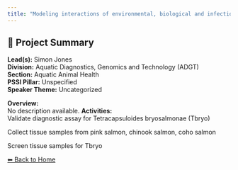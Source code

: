 ---
title: "Modeling interactions of environmental, biological and infectious factors with respect to production of Pacific salmon (Oncorhynchus spp.) at the Quinsam River hatchery"
---

## 🧬 Project Summary

**Lead(s):** Simon Jones  
**Division:** Aquatic Diagnostics, Genomics and Technology (ADGT)  
**Section:** Aquatic Animal Health  
**PSSI Pillar:** Unspecified  
**Speaker Theme:** Uncategorized  

**Overview:**  
No description available.
**Activities:**  
Validate diagnostic assay for Tetracapsuloides bryosalmonae (Tbryo)
Collect tissue samples from pink salmon, chinook salmon, coho salmon
Screen tissue samples for Tbryo

[⬅ Back to Home](../index.qmd)
